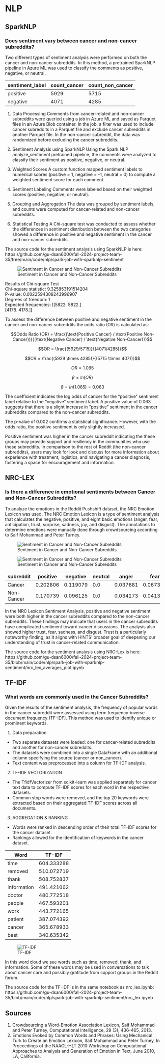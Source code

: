# NLP


## SparkNLP

### Does sentiment vary between cancer and non-cancer subreddits?

Two different types of sentiment analysis were performed on both the cancer and non-cancer subreddits. In this method, a pretrained SparkNLP pipeline in Azure ML was used to classify the comments as positive, negative, or neutral.

| sentiment_label | count_cancer | count_non_cancer |
|-----------------|--------------|------------------|
| positive       | 5929         | 5715             |
| negative       | 4071         | 4285             |

1. Data Processing
Comments from cancer-related and non-cancer subreddits were queried using a job in Azure ML and saved as Parquet files in an Azure Blob container. In the job, a filter was used to include cancer subreddits in a Parquet file and exclude cancer subreddits in another Parquet file. In the non-cancer subreddit, the data was randomized before excluding the cancer subreddits.

2. Sentiment Analysis using SparkNLP
Using the Spark NLP analyze_sentiment pretrained pipeline, the comments were analyzed to classify their sentiment as positive, negative, or neutral. 

3. Weighted Scores
A custom function mapped sentiment labels to numerical scores (positive = 1, negative = -1, neutral = 0) to compute a weighted sentiment score for each comment.

4. Sentiment Labeling
Comments were labeled based on their weighted scores (positive, negative, or neutral).

5. Grouping and Aggregation
The data was grouped by sentiment labels, and counts were computed for cancer-related and non-cancer subreddits.

6. Statistical Testing
A Chi-square test was conducted to assess whether the differences in sentiment distribution between the two categories showed a difference in positive and negative sentiment in the cancer and non-cancer subreddits.

The source code for the sentiment analysis using SparkNLP is here: https://github.com/gu-dsan6000/fall-2024-project-team-35/tree/main/code/nlp/spark-job-with-sparknlp-sentiment

![Sentiment in Cancer and Non-Cancer Subreddits](plot-images/sparknlp_barplot.png)


Results of Chi-square Test  
Chi-square statistic: 9.325853191514204  
P-value: 0.0022594309243996907  
Degrees of freedom: 1  
Expected frequencies: 
[[5822. 5822.]  
 [4178. 4178.]]  

To assess the difference between positive and negative sentiment in the cancer and non-cancer subreddits the odds ratio (OR) is calculated as:

$$Odds Ratio (OR) = \frac{(\text{Positive Cancer} / \text{Positive Non-Cancer})}{(\text{Negative Cancer} / \text{Negative Non-Cancer})}$$

$$OR = \frac{(5929/5715)}{(4071/4285)}$$

$$OR = \frac{(5929 \times 4285)}{(5715 \times 4071)}$$

$$OR = 1.065$$

$$\beta = ln(OR)$$

$$\beta = ln(1.065) = 0.063$$


The coefficient \beta indicates the log odds of cancer for the "positive" sentiment label relative to the "negative" sentiment label. A positive value of 0.063 suggests that there is a slight increase in "positive" sentiment in the cancer subreddits compared to the non-cancer subreddits.  

The p-value of 0.002 confirms a statistical significance. However, with the odds ratio, the positive sentiment is only slightly increased.  

Positive sentiment was higher in the cancer subreddit indicating the these groups may provide support and resiliency in the communities who use these subreddits. In comparison to the rest of Reddit (the non-cancer subreddits), users may look for look and discuss for more information about experience with treatment, logistics, and navigating a cancer diagnosis, fostering a space for encouragement and information.


## NRC-LEX

### Is there a difference in emotional sentiments between Cancer and Non-Cancer Subreddits?

To analyze the emotions in the Reddit Pushshift dataset, the NRC Emotion Lexicon was used. The NRC Emotion Lexicon is a type of sentiment analysis that calculates the negative, positive, and eight basic emotions (anger, fear, anticipation, trust, surprise, sadness, joy, and disgust). The annotations to determine emotions were manually done through crowdsourcing according to Saif Mohammad and Peter Turney. 


![Sentiment in Cancer and Non-Cancer Subreddits](plot-images/nrc_lex_heatmap.png)

![Sentiment in Cancer and Non-Cancer Subreddits](plot-images/average_sentiment_nrc.png)

| subreddit     | positive | negative | neutral | anger   | fear    | disgust | sadness | joy     | surprise | trust   |
|------------|----------|----------|---------|---------|---------|---------|---------|---------|----------|---------|
| Cancer     | 0.202806 | 0.119079 | 0.0     | 0.037681 | 0.067383 | 0.033798 | 0.058226 | 0.044399 | 0.028933 | 0.119079 |
| Non-Cancer | 0.170739 | 0.096125 | 0.0     | 0.034273 | 0.041384 | 0.023316 | 0.034463 | 0.044963 | 0.024675 | 0.082917 |

In the NRC Lexicon Sentiment Analysis, positive and negative sentiment were both higher in the cancer subreddits compared to the non-cancer subreddits. These findings may indicate that users in the cancer subreddits have complicated sentiment toward cancer discussions. The analysis also showed higher trust, fear, sadness, and disgust. Trust is a particularly noteworthy finding, as it aligns with HINTS' broader goal of deepening our understanding of trust in cancer-related communication.

The source code for the sentiment analysis using NRC-Lex is here: https://github.com/gu-dsan6000/fall-2024-project-team-35/blob/main/code/nlp/spark-job-with-sparknlp-sentiment/nrc_lex_averages_plot.ipynb


## TF-IDF

### What words are commonly used in the Cancer Subreddits?

Given the results of the sentiment analysis, the frequency of popular words in the cancer subreddit were assessed using term frequency-inverse document frequency (TF-IDF). This method was used to identify unique or prominent keywords. 

1. Data preparation

* Two separate datasets were loaded: one for cancer-related subreddits and another for non-cancer subreddits.
* The datasets were combined into a single DataFrame with an additional column specifying the source (cancer or non_cancer).
* Text content was preprocessed into a column for TF-IDF analysis.
 

2. TF-IDF VECTORIZATION

* The TfidfVectorizer from scikit-learn was applied separately for cancer text data to compute TF-IDF scores for each word in the respective datasets.
* Common stop words were removed, and the top 20 keywords were extracted based on their aggregated TF-IDF scores across all documents.


3. AGGREGATION & RANKING

* Words were ranked in descending order of their total TF-IDF scores for the cancer dataset.
* Rankings allowed for the identification of keywords in the cancer dataset.




| Word         | TF-IDF       |
|--------------|--------------|
| time         | 604.333288   |
| removed      | 510.072719   |
| thank        | 508.752837   |
| information  | 491.421062   |
| doctor       | 480.772518   |
| people       | 467.593201   |
| work         | 443.772165   |
| patient      | 387.074392   |
| cancer       | 365.678933   |
| best         | 340.635342   |

![TF-IDF](plot-images/wordcloud.png)

In this word cloud we see words such as time, removed, thank, and information. Some of these words may be used in conversations to talk about cancer care and possibly gratitude from support groups in the Reddit forum. 

The source code for the TF-IDF is in the same notebook as nrc_lex.ipynb: https://github.com/gu-dsan6000/fall-2024-project-team-35/blob/main/code/nlp/spark-job-with-sparknlp-sentiment/nrc_lex.ipynb

## Sources

1. Crowdsourcing a Word-Emotion Association Lexicon, Saif Mohammad and Peter Turney, Computational Intelligence, 29 (3), 436-465, 2013.
2. Emotions Evoked by Common Words and Phrases: Using Mechanical Turk to Create an Emotion Lexicon, Saif Mohammad and Peter Turney, In Proceedings of the NAACL-HLT 2010 Workshop on Computational Approaches to Analysis and Generation of Emotion in Text, June 2010, LA, California.